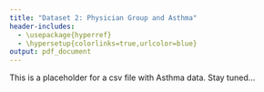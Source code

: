 ```yaml
---
title: "Dataset 2: Physician Group and Asthma"
header-includes:
  - \usepackage{hyperref}
  - \hypersetup{colorlinks=true,urlcolor=blue}
output: pdf_document
---
```


This is a placeholder for a csv file with Asthma data. Stay tuned...